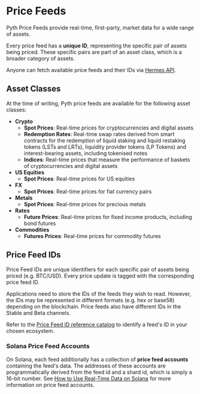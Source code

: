 # Price Feeds

Pyth Price Feeds provide real-time, first-party, market data for a wide range of assets.

Every price feed has a **unique ID**, representing the specific pair of assets being priced. 
These specific pairs are part of an asset class, which is a broader category of assets.

Anyone can fetch available price feeds and their IDs via [Hermes API](https://hermes.pyth.network/docs/#/rest/price_feeds_metadata).

## Asset Classes

At the time of writing, Pyth price feeds are available for the following asset classes:

- **Crypto**
    - **Spot Prices**: Real-time prices for cryptocurrencies and digital assets
    - **Redemption Rates**: Real-time swap rates derived from smart contracts for the redemption of liquid staking and liquid restaking tokens (LSTs and LRTs), liquidity provider tokens (LP Tokens) and interest-bearing assets, including tokenised notes
    - **Indices**: Real-time prices that measure the performance of baskets of cryptocurrencies and digital assets
- **US Equities**
    - **Spot Prices**: Real-time prices for US equities
- **FX**
    - **Spot Prices**: Real-time prices for fiat currency pairs
- **Metals**
    - **Spot Prices**: Real-time prices for precious metals
- **Rates**
    - **Future Prices**: Real-time prices for fixed income products, including bond futures
- **Commodities**
    - **Futures Prices**: Real-time prices for commodity futures





## Price Feed IDs

Price Feed IDs are unique identifiers for each specific pair of assets being priced (e.g. BTC/USD).
Every price update is tagged with the corresponding price feed ID.

Applications need to store the IDs of the feeds they wish to read.
However, the IDs may be represented in different formats (e.g. hex or base58) depending on the blockchain.
Price feeds also have different IDs in the Stable and Beta channels.

Refer to the [Price Feed ID reference catalog](./price-feed-ids/index.md) to identify a feed's ID in your chosen ecosystem.

### Solana Price Feed Accounts

On Solana, each feed additionally has a collection of **price feed accounts** containing the feed's data.
The addresses of these accounts are programmatically derived from the feed id and a shard id, which is simply a 16-bit number.
See [How to Use Real-Time Data on Solana](./use-real-time-data/solana#price-feed-accounts) for more information on price feed accounts.
